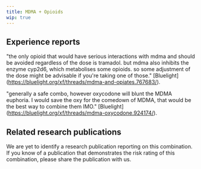 ---
title: MDMA + Opioids
wip: true
---

## Experience reports

"the only opioid that would have serious interactions with mdma and should be avoided regardless of the dose is tramadol. but mdma also inhibits the enzyme cyp2d6, which metabolises some opioids. so some adjustment of the dose might be advisable if you're taking one of those." [Bluelight] (https://bluelight.org/xf/threads/mdma-and-opiates.767683/).

"generally a safe combo, however oxycodone will blunt the MDMA euphoria. I would save the oxy for the comedown of MDMA, that would be the best way to combine them IMO." [Bluelight] (https://bluelight.org/xf/threads/mdma-oxycodone.924174/).


## Related research publications

We are yet to identify a research publication reporting on this combination. If you know of a publication that demonstrates the risk rating of this combination, please share the publication with us.



